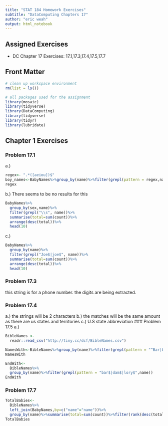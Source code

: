 ```yaml
---
title: "STAT 184 Homework Exercises" 
subtitle: "DataComputing Chapters 17"
author: "eric weah"
output: html_notebook
---
```


## Assigned Exercises

- DC Chapter 17 Exercises: 17.1,17.3,17.4,17.5,17.7


## Front Matter

```r
# clean up workspace environment
rm(list = ls())

# all packages used for the assignment
library(mosaic)
library(tidyverse)
library(DataComputing)
library(tidyverse)
library(tidyr)
library(lubridate)

```



## Chapter 1 Exercises

### Problem 17.1
a.)
```r
regex<- ".*([aeiou])$"
boy_names<-BabyNames%>%group_by(name)%>%filter(grepl(pattern = regex,name),sex=="M")%>%summarise(s=sum(count))%>%filter(rank(desc(s))<=10)
regex
```

b.) There seems to be no results for this 
```r
BabyNames%>%
  group_by(sex,name)%>%
  filter(grepl("\\s", name))%>%
  summarise(total=sum(count))%>%
  arrange(desc(total))%>%
  head(10)

```
c.)
```r
BabyNames%>%
  group_by(name)%>%
  filter(grepl("Joe$|joe$", name))%>%
  summarise(total=sum(count))%>%
  arrange(desc(total))%>%
  head(10)

```


### Problem 17.3
 this string is for a phone number. the digits are being extracted.
 
### Problem 17.4
a.) the strings will be 2 characters 
b.) the matches will be the same amount as there are us states and territories 
c.) U.S state abbreviation
### Problem 17.5
a.)
```r
BibleNames <- 
  readr::read_csv("http://tiny.cc/dcf/BibleNames.csv")
```

```r
NamesWith<-BibleNames%>%group_by(name)%>%filter(grepl(pattern = "^Bar|bar...$|bar$|^Dam|dam$...$|dam$|^Lory|lory...$|lory$",name))
NamesWith
```
```r
EndWith<-
  BibleNames%>%
  group_by(name)%>%filter(grepl(pattern = "bar$|dam$|lory$",name))
EndWith
```
### Problem 17.7
```r
TotalBabies<-
  BibleNames%>%
  left_join(BabyNames,by=c("name"="name"))%>%
  group_by(name)%>%summarise(total=sum(count))%>%filter(rank(desc(total))<=10)
TotalBabies
```
 
